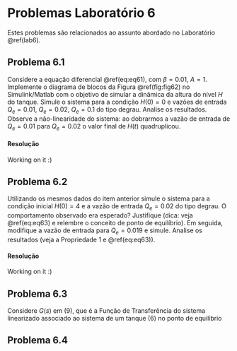 # Problemas Laboratório 6 {-}

Estes problemas são relacionados ao assunto abordado no Laboratório \@ref(lab6).

## Problema 6.1 {-}

Considere a equação diferencial \@ref(eq:eq61), com $\beta = 0.01$, $A = 1$. Implemente o diagrama de blocos da Figura \@ref(fig:fig62) no Simulink/Matlab com o objetivo de simular a dinâmica da altura do nível $H$ do tanque. Simule o sistema para a condição $H(0) = 0$ e vazões de entrada $Q_e = 0.01$, $Q_e = 0.02$, $Q_e = 0.1$ do tipo degrau. Analise os resultados. Observe a não-linearidade do sistema: ao dobrarmos a vazão de entrada de $Q_e = 0.01$ para $Q_e = 0.02$ o valor final de $H(t)$ quadruplicou.

#### Resolução {-}

Working on it :)

## Problema 6.2 {-}

Utilizando os mesmos dados do item anterior simule o sistema para a condição inicial $H(0)=4$ e a vazão de entrada $Q_e = 0.02$ do tipo degrau. O comportamento observado era esperado? Justifique (dica: veja \@ref(eq:eq63) e relembre o conceito de ponto de equilíbrio). Em seguida, modifique a vazão de entrada para $Q_e = 0.019$ e simule. Analise os resultados (veja a Propriedade 1 e \@ref(eq:eq63)).

#### Resolução {-}

Working on it :)

## Problema 6.3 {-}

Considere $G(s)$ em (9), que é a Função de Transferência do sistema linearizado associado ao sistema de um tanque (6) no ponto de equilíbrio

## Problema 6.4 {-}
